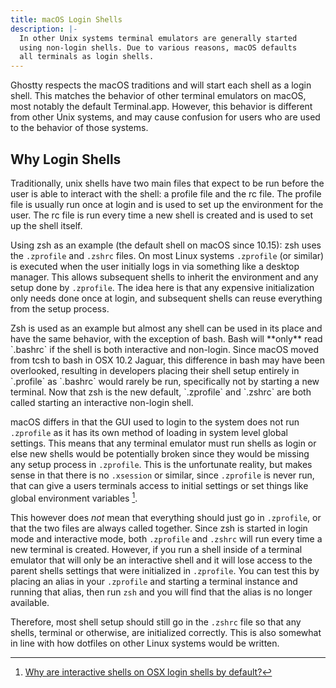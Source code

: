 ```yaml
---
title: macOS Login Shells
description: |-
  In other Unix systems terminal emulators are generally started
  using non-login shells. Due to various reasons, macOS defaults
  all terminals as login shells.
---
```


Ghostty respects the macOS traditions and will start each shell as a login
shell. This matches the behavior of other terminal emulators on macOS, most
notably the default Terminal.app. However, this behavior is different from
other Unix systems, and may cause confusion for users who are used to the
behavior of those systems.

## Why Login Shells

Traditionally, unix shells have two main files that expect to be run before the user
is able to interact with the shell: a profile file and the rc file. The
profile file is usually run once at login and is used to set up the environment
for the user. The rc file is run every time a new shell is created and is used
to set up the shell itself.

Using zsh as an example (the default shell on macOS since 10.15):
zsh uses the `.zprofile` and `.zshrc` files. On most Linux systems `.zprofile`
(or similar) is executed when the user initially logs in via something like
a desktop manager. This allows subsequent shells to inherit the environment
and any setup done by `.zprofile`. The idea here is that any expensive
initialization only needs done once at login, and subsequent shells can reuse
everything from the setup process.

<Note>
Zsh is used as an example but almost any shell can be used in its place and
have the same behavior, with the exception of bash. Bash will **only** read
`.bashrc` if the shell is both interactive and non-login. Since macOS moved from
tcsh to bash in OSX 10.2 Jaguar, this difference in bash may have been
overlooked, resulting in developers placing their shell setup entirely in
`.profile` as `.bashrc` would rarely be run, specifically not by starting a new
terminal. Now that zsh is the new default, `.zprofile` and `.zshrc` are both
called starting an interactive non-login shell.
</Note>

macOS differs in that the GUI used to login to the system does not run
`.zprofile` as it has its own method of loading in system level global
settings. This means that any terminal emulator must run shells as login or
else new shells would be potentially broken since they would be missing any
setup process in `.zprofile`. This is the unfortunate reality, but makes sense
in that there is no `.xsession` or similar, since `.zprofile` is never run,
that can give a users terminals access to initial settings or set things like
global environment variables [^1].

This however does *not* mean that everything should just go in `.zprofile`, or
that the two files are always called together. Since zsh is started in login
mode and interactive mode, both `.zprofile` and `.zshrc` will run every time
a new terminal is created. However, if you run a shell inside of a terminal
emulator that will only be an interactive shell and it will lose access to the
parent shells settings that were initialized in `.zprofile`. You can test this
by placing an alias in your `.zprofile` and starting a terminal instance and
running that alias, then run `zsh` and you will find that the alias is no longer
available.

Therefore, most shell setup should still go in the `.zshrc` file so that any shells,
terminal or otherwise, are initialized correctly. This is also somewhat in line
with how dotfiles on other Linux systems would be written.

[^1]: [Why are interactive shells on OSX login shells by default?](https://unix.stackexchange.com/questions/119627/why-are-interactive-shells-on-osx-login-shells-by-default)
